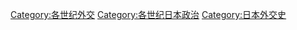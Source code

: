 [[Category:各世纪外交|Category:各世纪外交]]
[[Category:各世纪日本政治|Category:各世纪日本政治]]
[[Category:日本外交史|Category:日本外交史]]